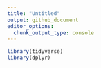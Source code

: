 ```yaml
---
title: "Untitled"
output: github_document
editor_options: 
  chunk_output_type: console
---
```


```r
library(tidyverse)
library(dplyr)
```

